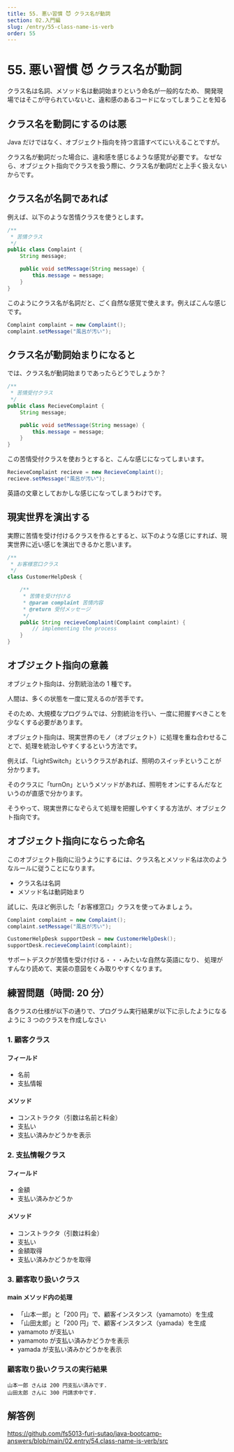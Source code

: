 ```yaml
---
title: 55. 悪い習慣 😈 クラス名が動詞
section: 02.入門編
slug: /entry/55-class-name-is-verb
order: 55
---
```


# 55. 悪い習慣 😈 クラス名が動詞

<p class="goal">
  クラス名は名詞、メソッド名は動詞始まりという命名が一般的なため、
  開発現場ではそこが守られていないと、違和感のあるコードになってしまうことを知る
</p>

## クラス名を動詞にするのは悪

Java だけではなく、オブジェクト指向を持つ言語すべてにいえることですが。

クラス名が動詞だった場合に、違和感を感じるような感覚が必要です。
なぜなら、オブジェクト指向でクラスを扱う際に、クラス名が動詞だと上手く扱えないからです。

## クラス名が名詞であれば

例えば、以下のような苦情クラスを使うとします。

```java
/**
 * 苦情クラス
 */
public class Complaint {
    String message;

    public void setMessage(String message) {
        this.message = message;
    }
}
```

このようにクラス名が名詞だと、ごく自然な感覚で使えます。例えばこんな感じです。

```java
Complaint complaint = new Complaint();
complaint.setMessage("風呂が汚い");
```

## クラス名が動詞始まりになると

では、クラス名が動詞始まりであったらどうでしょうか？

```java
/**
 * 苦情受付クラス
 */
public class RecieveComplaint {
    String message;

    public void setMessage(String message) {
        this.message = message;
    }
}
```

この苦情受付クラスを使おうとすると、こんな感じになってしまいます。

```java
RecieveComplaint recieve = new RecieveComplaint();
recieve.setMessage("風呂が汚い");
```

英語の文章としておかしな感じになってしまうわけです。

## 現実世界を演出する

実際に苦情を受け付けるクラスを作るとすると、以下のような感じにすれば、現実世界に近い感じを演出できるかと思います。

```java
/**
 * お客様窓口クラス
 */
class CustomerHelpDesk {

    /**
     * 苦情を受け付ける
     * @param complaint 苦情内容
     * @return 受付メッセージ
     */
    public String recieveComplaint(Complaint complaint) {
        // implementing the process
    }
}
```

## オブジェクト指向の意義

オブジェクト指向は、分割統治法の 1 種です。

人間は、多くの状態を一度に覚えるのが苦手です。

そのため、大規模なプログラムでは、分割統治を行い、一度に把握すべきことを少なくする必要があります。

オブジェクト指向は、現実世界のモノ（オブジェクト）に処理を重ね合わせることで、処理を統治しやすくするという方法です。

例えば、「LightSwitch」というクラスがあれば、照明のスイッチということが分かります。

そのクラスに「turnOn」というメソッドがあれば、照明をオンにするんだなというのが直感で分かります。

そうやって、現実世界になぞらえて処理を把握しやすくする方法が、オブジェクト指向です。

## オブジェクト指向にならった命名

このオブジェクト指向に沿うようにするには、クラス名とメソッド名は次のようなルールに従うことになります。

- クラス名は名詞
- メソッド名は動詞始まり

試しに、先ほど例示した「お客様窓口」クラスを使ってみましょう。

```java
Complaint complaint = new Complaint();
complaint.setMessage("風呂が汚い");

CustomerHelpDesk supportDesk = new CustomerHelpDesk();
supportDesk.recieveComplaint(complaint);
```

サポートデスクが苦情を受け付ける・・・みたいな自然な英語になり、
処理がすんなり読めて、実装の意図をくみ取りやすくなります。

## 練習問題（時間: 20 分）

各クラスの仕様が以下の通りで、プログラム実行結果が以下に示したようになるように 3 つのクラスを作成しなさい

### 1. 顧客クラス

#### フィールド

- 名前
- 支払情報

#### メソッド

- コンストラクタ（引数は名前と料金）
- 支払い
- 支払い済みかどうかを表示

### 2. 支払情報クラス

#### フィールド

- 金額
- 支払い済みかどうか

#### メソッド

- コンストラクタ（引数は料金）
- 支払い
- 金額取得
- 支払い済みかどうかを取得

### 3. 顧客取り扱いクラス

#### main メソッド内の処理

- 「山本一郎」と「200 円」で、顧客インスタンス（yamamoto）を生成
- 「山田太郎」と「200 円」で、顧客インスタンス（yamada）を生成
- yamamoto が支払い
- yamamoto が支払い済みかどうかを表示
- yamada が支払い済みかどうかを表示

### 顧客取り扱いクラスの実行結果

```
山本一郎 さんは 200 円支払い済みです.
山田太郎 さんに 300 円請求中です.
```

## 解答例

https://github.com/fs5013-furi-sutao/java-bootcamp-answers/blob/main/02.entry/54.class-name-is-verb/src
